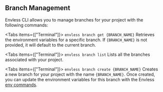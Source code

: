 
## Branch Management
Envless CLI allows you to manage branches for your project with the following commands:

<Tabs items={["Terminal"]}>
  <Tab>``` envless branch get {BRANCH_NAME} ```</Tab>
</Tabs>
Retrieves the environment variables for a specific branch. If `{BRANCH_NAME}` is not provided, it will default to the current branch.

<Tabs items={["Terminal"]}>
  <Tab>``` envless branch list ```</Tab>
</Tabs>
Lists all the branches associated with your project.

<Tabs items={["Terminal"]}>
  <Tab>``` envless branch create {BRANCH_NAME} ```</Tab>
</Tabs>
Creates a new branch for your project with the name `{BRANCH_NAME}`. Once created, you can update the environment variables for this branch with the Envless [env commands](/docs/cli/env).